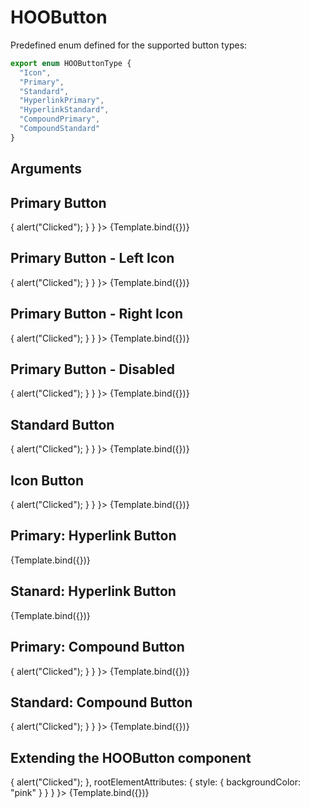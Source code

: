 
<Meta title="Components/Buttons/HOOButton" component={HOOButton} />

# HOOButton

Predefined enum defined for the supported button types:
```ts
export enum HOOButtonType {
  "Icon",
  "Primary",
  "Standard",
  "HyperlinkPrimary",
  "HyperlinkStandard",
  "CompoundPrimary",
  "CompoundStandard"
}
```

## Arguments

<ArgsTable of={HOOButton} />


## Primary Button
<Canvas>
  <Story
    name="Primary"
    args={
      { type: HOOButtonType.Primary, label: 'Button', onClick: () => { alert("Clicked"); } }
    }>
    {Template.bind({})}
  </Story>
</Canvas>

## Primary Button - Left Icon
<Canvas>
  <Story
    name="Primary: Left Icon"
    args={
      { type: HOOButtonType.Primary, label: 'Button', iconName: "hoo-icon-arrow-left", onClick: () => { alert("Clicked"); } }
    }>
    {Template.bind({})}
  </Story>
</Canvas> 

## Primary Button - Right Icon
<Canvas>
  <Story
    name="Primary: Right Icon"
    args={
      { type: HOOButtonType.Primary, label: 'Button', iconRight: "hoo-icon-arrow-right", onClick: () => { alert("Clicked"); } }
    }>
    {Template.bind({})}
  </Story>
</Canvas>

## Primary Button - Disabled
<Canvas>
  <Story
    name="Primary: Disabled"
    args={
      { type: HOOButtonType.Primary, disabled: true, label: 'Button', onClick: () => { alert("Clicked"); } }
    }>
    {Template.bind({})}
  </Story>
</Canvas>

## Standard Button
<Canvas>
  <Story
    name="Standard"
    args={
      { type: HOOButtonType.Standard, label: 'Button', onClick: () => { alert("Clicked"); } }
    }>
    {Template.bind({})}
  </Story>
</Canvas>

## Icon Button
<Canvas>
  <Story
    name="Icon"
    args={
      { type: HOOButtonType.Icon, iconName: "hoo-icon-close", onClick: () => { alert("Clicked"); } }
    }>
    {Template.bind({})}
  </Story>
</Canvas>

## Primary: Hyperlink Button
<Canvas>
  <Story
    name="Primary: Hyperlink"
    args={
      { type: HOOButtonType.HyperlinkPrimary, label: 'Button', href: "https://google.com" }
    }>
    {Template.bind({})}
  </Story>
</Canvas>

## Stanard: Hyperlink Button
<Canvas>
  <Story
    name="Standard: Hyperlink"
    args={
      { type: HOOButtonType.HyperlinkStandard, label: 'Button', href: "https://google.com" }
    }>
    {Template.bind({})}
  </Story>
</Canvas>

## Primary: Compound Button
<Canvas>
  <Story
    name="Primary: Compound"
    args={
      { type: HOOButtonType.CompoundPrimary, label: 'Button', description: "Compound button description", onClick: () => { alert("Clicked"); } }
    }>
    {Template.bind({})}
  </Story>
</Canvas>

## Standard: Compound Button
<Canvas>
  <Story
    name="Standard: Compound"
    args={
      { type: HOOButtonType.CompoundStandard, label: 'Button', description: "Compound button description", onClick: () => { alert("Clicked"); } }
    }>
    {Template.bind({})}
  </Story>
</Canvas>

## Extending the HOOButton component
<Canvas>
  <Story
    name="Extending"
    args={
      { type: HOOButtonType.Standard, label: 'Button', onClick: () => { alert("Clicked"); }, rootElementAttributes: { style: { backgroundColor: "pink" } } }
    }>
    {Template.bind({})}
  </Story>
</Canvas>

